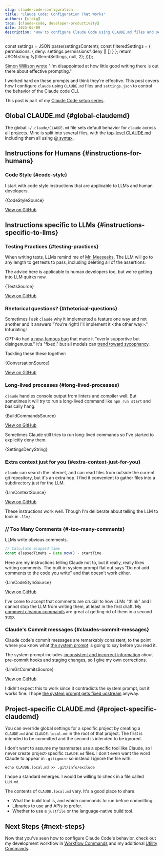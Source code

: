 ```yaml
---
slug: claude-code-configuration
title: "Claude Code: Configuration That Works"
authors: [craig]
tags: [claude-code, developer-productivity]
date: 2025-06-09
description: "How to configure Claude Code using CLAUDE.md files and settings.json. Covers configuration, code style, and prompts that work for humans and LLMs."
---
```



  const settings = JSON.parse(settingsContent);
  const filteredSettings = {
    permissions: {
      deny: settings.permissions?.deny || []
    }
  };
  return JSON.stringify(filteredSettings, null, 2);
})();

[Simon Willison wrote](https://simonwillison.net/2025/May/5/prompting/) "I'm disappointed at how little good writing there is out there about effective prompting."

I worked hard on these prompts and think they're effective. This post covers how I configure `claude` using `CLAUDE.md` files and `settings.json` to control the behavior of the Claude code CLI.

<!-- truncate -->

This post is part of my [Claude Code setup series](/blog/claude-code-setup).

## Global CLAUDE.md {#global-claudemd}

The global `~/.claude/CLAUDE.md` file sets default behavior for `claude` across all projects. Mine is split into several files, with the [top-level CLAUDE.md](https://github.com/motlin/claude-code-prompts/blob/main/CLAUDE.md) including them all using [@ syntax](https://docs.anthropic.com/en/docs/claude-code/memory#claude-md-imports).

## Instructions for Humans {#instructions-for-humans}

### Code Style {#code-style}

I start with code style instructions that are applicable to LLMs and human developers.

<CodeBlock language="markdown" title=".claude-prompts/instructions/code-style.md">
  {CodeStyleSource}
</CodeBlock>

[View on GitHub](https://github.com/motlin/claude-code-prompts/blob/main/instructions/code-style.md)

## Instructions specific to LLMs {#instructions-specific-to-llms}

### Testing Practices {#testing-practices}

When writing tests, LLMs remind me of [Mr. Meeseeks](https://en.wikipedia.org/wiki/Mr._Meeseeks). The LLM will go to any length to get tests to pass, including deleting all of the assertions.

The advice here is applicable to human developers too, but we're getting into LLM quirks now.

<CodeBlock language="markdown" title=".claude-prompts/instructions/tests.md">
    {TestsSource}
</CodeBlock>

[View on GitHub](https://github.com/motlin/claude-code-prompts/blob/main/instructions/tests.md)

### Rhetorical questions? {#rhetorical-questions}

Sometimes I ask `claude` why it implemented a feature one way and not another and it answers "You're right! I'll implement it \<the other way\>." Infuriating!

GPT-4o had [a now-famous bug](https://openai.com/index/sycophancy-in-gpt-4o/) that made it "overly supportive but disingenuous." It's "fixed," but all models can [trend toward sycophancy](https://www.anthropic.com/research/towards-understanding-sycophancy-in-language-models).

Tackling these these together:

<CodeBlock language="markdown" title=".claude-prompts/instructions/conversation.md">
  {ConversationSource}
</CodeBlock>

[View on GitHub](https://github.com/motlin/claude-code-prompts/blob/main/instructions/conversation.md)

### Long-lived processes {#long-lived-processes}

`claude` handles console output from linters and compiler well. But sometimes it will try to run a long-lived command like `npm run start` and basically hang.

<CodeBlock language="markdown" title=".claude-prompts/instructions/build-commands.md">
  {BuildCommandsSource}
</CodeBlock>

[View on GitHub](https://github.com/motlin/claude-code-prompts/blob/main/instructions/build-commands.md)

Sometimes Claude still tries to run long-lived commands so I've started to explicitly deny them.

<CodeBlock language="json" title="src/.claude-prompts/settings.json (deny section)">
  {SettingsDenyString}
</CodeBlock>

### Extra context just for you {#extra-context-just-for-you}

`claude` can search the internet, and can read files from outside the current git repository, but it's an extra hop. I find it convenient to gather files into a subdirectory just for the LLM.

<CodeBlock language="markdown" title=".claude-prompts/instructions/llm-context.md">
  {LlmContextSource}
</CodeBlock>

[View on GitHub](https://github.com/motlin/claude-code-prompts/blob/main/instructions/llm-context.md)

These instructions work well. Though I'm deliberate about telling the LLM to look in `.llm/`.

### // Too Many Comments {#-too-many-comments}

LLMs write obvious comments.

```typescript
// Calculate elapsed time
const elapsedTimeMs = Date.now() - startTime
```

Here are my instructions telling Claude not to, but it really, really likes writing comments. The built-in system prompt flat out says "Do not add comments to the code you write" and that doesn't work either.

<CodeBlock language="markdown" title=".claude-prompts/instructions/llm-code-style.md">
  {LlmCodeStyleSource}
</CodeBlock>

[View on GitHub](https://github.com/motlin/claude-code-prompts/blob/main/instructions/llm-code-style.md)

I've come to accept that comments are crucial to how LLMs "think" and I cannot stop the LLM from writing them, at least in the first draft. My [comment cleanup commands](/blog/claude-code-utility-commands#comments) are great at getting rid of them in a second step.

### Claude's Commit messages {#claudes-commit-messages}

Claude code's commit messages are remarkably consistent, to the point where you know what [the system prompt](https://gist.github.com/transitive-bullshit/487c9cb52c75a9701d312334ed53b20c#file-claude-code-prompts-js-L448-L462) is going to say before you read it.

The system prompt includes [inconsistent and incorrect information](https://github.com/anthropics/claude-code/issues/1000) about pre-commit hooks and staging changes, so I give my own corrections.

<CodeBlock language="markdown" title=".claude-prompts/instructions/llm-git-commits.md">
  {LlmGitCommitsSource}
</CodeBlock>

[View on GitHub](https://github.com/motlin/claude-code-prompts/blob/main/instructions/llm-git-commits.md)

I didn't expect this to work since it contradicts the system prompt, but it works fine. I hope [the system prompt gets fixed upstream](https://github.com/anthropics/claude-code/issues/1000) anyway.

## Project-specific CLAUDE.md {#project-specific-claudemd}

You can override global settings for a specific project by creating a `CLAUDE.md` and `CLAUDE.local.md` in the root of that project. The first is intended to be committed and the second is intended to be ignored.

I don't want to assume my teammates use a specific tool like Claude, so I never create project-specific `CLAUDE.md` files. I don't even want the word Claude to appear in `.gitignore` so instead I ignore the file with:

```console
echo CLAUDE.local.md >> .git/info/exclude
```

I hope a standard emerges. I would be willing to check in a file called `LLM.md`.

The contents of `CLAUDE.local.md` vary. It's a good place to share:

- What the build tool is, and which commands to run before committing.
- Libraries to use and APIs to prefer.
- Whether to use a `justfile` or the language-native build tool.

## Next Steps {#next-steps}

Now that you've seen how to configure Claude Code's behavior, check out my development workflow in [Workflow Commands](/blog/claude-code-workflow-commands) and my additional [Utility Commands](/blog/claude-code-utility-commands).

<GiscusComponent />
